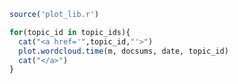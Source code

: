 

```r
source('plot_lib.r')
```

```r
for(topic_id in topic_ids){
  cat("<a href='",topic_id,"'>")
  plot.wordcloud.time(m, docsums, date, topic_id)
  cat("</a>")
}
```
